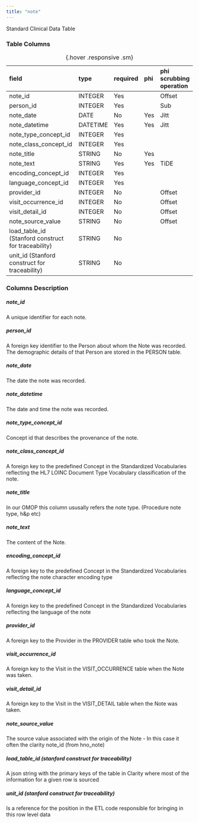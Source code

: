 ```yaml
---
title: "note"
---
```


Standard Clinical Data Table

### Table Columns

| field                                               | type     | required   | phi   | phi scrubbing operation   |
|:----------------------------------------------------|:---------|:-----------|:------|:--------------------------|
| note_id                                             | INTEGER  | Yes        |       | Offset                    |
| person_id                                           | INTEGER  | Yes        |       | Sub                       |
| note_date                                           | DATE     | No         | Yes   | Jitt                      |
| note_datetime                                       | DATETIME | Yes        | Yes   | Jitt                      |
| note_type_concept_id                                | INTEGER  | Yes        |       |                        |
| note_class_concept_id                               | INTEGER  | Yes        |       |                        |
| note_title                                          | STRING   | No         | Yes   |                        |
| note_text                                           | STRING   | Yes        | Yes   | TiDE                      |
| encoding_concept_id                                 | INTEGER  | Yes        |       |                        |
| language_concept_id                                 | INTEGER  | Yes        |       |                        |
| provider_id                                         | INTEGER  | No         |       | Offset                    |
| visit_occurrence_id                                 | INTEGER  | No         |       | Offset                    |
| visit_detail_id                                     | INTEGER  | No         |       | Offset                    |
| note_source_value                                   | STRING   | No         |       | Offset                    |
| load_table_id (Stanford construct for traceability) | STRING   | No         |       |                        |
| unit_id (Stanford construct for traceability)       | STRING   | No         |       |                        |

:  {.hover .responsive .sm}

### Columns Description


##### note_id

A unique identifier for each note.

##### person_id

A foreign key identifier to the Person about whom the Note was recorded. The demographic details of that Person are stored in the PERSON table.

##### note_date

The date the note was recorded.

##### note_datetime

The date and time the note was recorded.

##### note_type_concept_id

Concept id that describes the provenance of the note. 

##### note_class_concept_id

A foreign key to the predefined Concept in the Standardized Vocabularies reflecting the HL7 LOINC Document Type Vocabulary classification of the note.

##### note_title

In our OMOP this column ususally refers the note type. (Procedure note type, h&p etc)

##### note_text

The content of the Note.

##### encoding_concept_id

A foreign key to the predefined Concept in the Standardized Vocabularies reflecting the note character encoding type

##### language_concept_id

A foreign key to the predefined Concept in the Standardized Vocabularies reflecting the language of the note

##### provider_id

A foreign key to the Provider in the PROVIDER table who took the Note.

##### visit_occurrence_id

A foreign key to the Visit in the VISIT_OCCURRENCE table when the Note was taken.

##### visit_detail_id

A foreign key to the Visit in the VISIT_DETAIL table when the Note was taken.

##### note_source_value

The source value associated with the origin of the Note - In this case it often the clarity note_id (from hno_note)

##### load_table_id (stanford construct for traceability) 

A json string with the primary keys of the table in Clarity where most of the information for a given row is sourced

##### unit_id (stanford construct for traceability) 

Is a reference for the position in the ETL code responsible for bringing in this row level data
